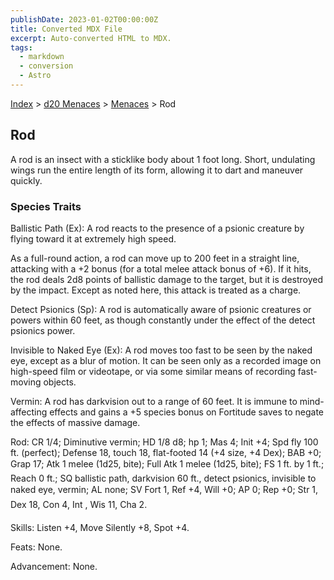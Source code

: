```yaml
---
publishDate: 2023-01-02T00:00:00Z
title: Converted MDX File
excerpt: Auto-converted HTML to MDX.
tags:
  - markdown
  - conversion
  - Astro
---
```


[Index](-index) > [d20 Menaces](menaces-d20-index) > [Menaces](menaces-d20-menaces-index) > Rod

## Rod

A rod is an insect with a sticklike body about 1 foot long. Short, undulating wings run the entire length of its form, allowing it to dart and maneuver quickly.

### Species Traits

Ballistic Path (Ex): A rod reacts to the presence of a psionic creature by flying toward it at extremely high speed.

As a full-round action, a rod can move up to 200 feet in a straight line, attacking with a +2 bonus (for a total melee attack bonus of +6). If it hits, the rod deals 2d8 points of ballistic damage to the target, but it is destroyed by the impact. Except as noted here, this attack is treated as a charge.

Detect Psionics (Sp): A rod is automatically aware of psionic creatures or powers within 60 feet, as though constantly under the effect of the detect psionics power.

Invisible to Naked Eye (Ex): A rod moves too fast to be seen by the naked eye, except as a blur of motion. It can be seen only as a recorded image on high-speed film or videotape, or via some similar means of recording fast-moving objects.

Vermin: A rod has darkvision out to a range of 60 feet. It is immune to mind-affecting effects and gains a +5 species bonus on Fortitude saves to negate the effects of massive damage.

Rod: CR 1/4; Diminutive vermin; HD 1/8 d8; hp 1; Mas 4; Init +4; Spd fly 100 ft. (perfect); Defense 18, touch 18, flat-footed 14 (+4 size, +4 Dex); BAB +0; Grap 17; Atk 1 melee (1d25, bite); Full Atk 1 melee (1d25, bite); FS 1 ft. by 1 ft.; Reach 0 ft.; SQ ballistic path, darkvision 60 ft., detect psionics, invisible to naked eye, vermin; AL none; SV Fort 1, Ref +4, Will +0; AP 0; Rep +0; Str 1, Dex 18, Con 4, Int , Wis 11, Cha 2.

Skills: Listen +4, Move Silently +8, Spot +4.

Feats: None.

Advancement: None.
